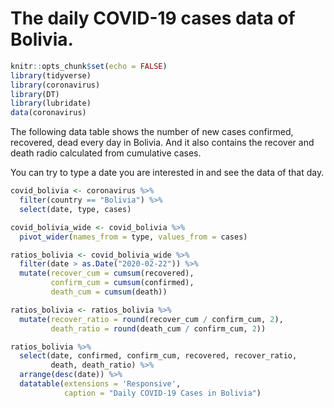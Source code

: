 # The daily COVID-19 cases data of Bolivia.



```r
knitr::opts_chunk$set(echo = FALSE)
library(tidyverse)
library(coronavirus)
library(DT)
library(lubridate)
data(coronavirus)
```

The following data table shows the number of new cases confirmed, recovered, dead every day in Bolivia. And it also contains the recover and death radio calculated from cumulative cases. 

You can try to type a date you are interested in and see the data of that day.

```r
covid_bolivia <- coronavirus %>% 
  filter(country == "Bolivia") %>% 
  select(date, type, cases)

covid_bolivia_wide <- covid_bolivia %>% 
  pivot_wider(names_from = type, values_from = cases) 

ratios_bolivia <- covid_bolivia_wide %>% 
  filter(date > as.Date("2020-02-22")) %>% 
  mutate(recover_cum = cumsum(recovered), 
         confirm_cum = cumsum(confirmed), 
         death_cum = cumsum(death))

ratios_bolivia <- ratios_bolivia %>% 
  mutate(recover_ratio = round(recover_cum / confirm_cum, 2), 
         death_ratio = round(death_cum / confirm_cum, 2))

ratios_bolivia %>% 
  select(date, confirmed, confirm_cum, recovered, recover_ratio, 
         death, death_ratio) %>% 
  arrange(desc(date)) %>% 
  datatable(extensions = 'Responsive', 
            caption = "Daily COVID-19 Cases in Bolivia")
```










